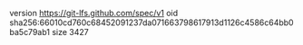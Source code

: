 version https://git-lfs.github.com/spec/v1
oid sha256:66010cd760c68452091237da071663798617913d1126c4586c64bb0ba5c79ab1
size 3427
